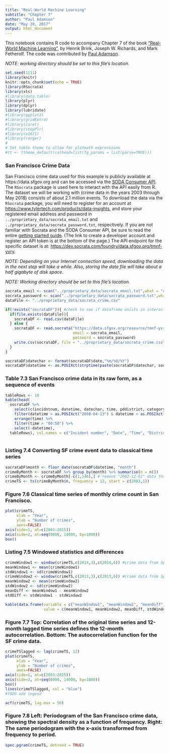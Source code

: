 ```yaml
---
title: "Real-World Machine Learning"
subtitle: "Chapter 7"
author: "Paul Adamson"
date: "May 20, 2017"
output: html_document
---
```


This notebook contains R code to accompany Chapter 7 of the book 
["Real-World Machine Learning"](https://www.manning.com/books/real-world-machine-learning),
by  Henrik Brink, Joseph W. Richards, and Mark Fetherolf.  The code was 
contributed by [Paul Adamson](http://github.com/padamson). 

*NOTE: working directory should be set to this file's location.*

```r
set.seed(1111)
library(knitr)
knitr::opts_chunk$set(echo = TRUE)
library(RSocrata)
library(xts)
#library(data.table)
library(plyr)
library(dplyr)
library(lubridate)
#library(ggplot2)
#library(gridExtra)
#library(caret)
#library(stepPlr)
#library(e1071)
#library(ranger)
#
# Set table theme to allow for plotmath expressions
#tt <- ttheme_default(colhead=list(fg_params = list(parse=TRUE)))
```

### San Francisco Crime Data

San Francisco crime data used for this example is publicly available at 
https://data.sfgov.org and can be
accessed via the [SODA Consumer API](https://dev.socrata.com/consumers/getting-started.html).
The `RSocrata` package is used here to interact with the API easily from R. The dataset we
will be working with (crime data in the years 2003 through May 2018) consists of about 2.1 million
events. To download the data via the `RSocrata` package, you will need to register for an account at
[https://www.tylertech.com/products/data-insights](https://www.tylertech.com/products/data-insights), and store your registered email address and password in
`../proprietary_data/socrata_email.txt` and `../proprietary_data/socrata_password.txt`, respectively. 
If you are not familiar with Socrata and the SODA
Consumer API, be sure to read the entire [getting started guide](https://dev.socrata.com/consumers/getting-started.html). 
(The link to create a developer
account and register an API token is at the bottom of the page.) The API endpoint for the specific dataset
is at: [https://dev.socrata.com/foundry/data.sfgov.org/tmnf-yvry](https://dev.socrata.com/foundry/data.sfgov.org/tmnf-yvry).

*NOTE: Depending on your internet connection speed, downloading the data in the next step will take a while. Also, storing the data file will take about a half gigabyte of disk space.*

*NOTE: Working directory should be set to this file's location.*

```r
socrata_email <- scan("../proprietary_data/socrata_email.txt",what = "character")
socrata_password <- scan("../proprietary_data/socrata_password.txt",what = "character")
dataFile <- "../proprietary_data/socrata_crime.csv"

if(!exists("socrataDF")){ #check to see if dataframe exists in interactive environment
  if(file.exists(dataFile)){
    socrataDF <- read.csv(dataFile)
  } else { 
    socrataDF <- read.socrata("https://data.sfgov.org/resource/tmnf-yvry.csv?$where=date between '2003-01-01T00:00:00' and '2014-12-31T23:59:59'", 
                              email = socrata_email,
                              password = socrata_password)
    write.csv(socrataDF, file = "../proprietary_data/socrata_crime.csv")
  }
}

socrataDF$datechar <- format(socrataDF$date,"%m/%d/%Y")
socrataDF$datetime <- as.POSIXct(strptime(paste(socrataDF$datechar, socrataDF$time), "%m/%d/%Y %H:%M"))
```

### Table 7.3 San Francisco crime data in its raw form, as a sequence of events

```r
tableRows <- 10
kable(head(
  socrataDF %>% 
    select(c(incidntnum, datetime, datechar, time, pddistrict, category)) %>%
    filter(datetime > as.POSIXct("2008-04-13") & datetime < as.POSIXct("2008-04-14")) %>%
    arrange(time) %>%
    filter(time > "00:50") %>%
    select(-datetime),
  tableRows), col.names = c("Incident number", "Date", "Time", "District", "Category"))
  
```

### Listing 7.4 Converting SF crime event data to classical time series

```r
socrataDF$month <- floor_date(socrataDF$datetime, "month")
crimeByMonth <- socrataDF %>% group_by(month) %>% summarise(n = n())
crimeByMonth <- crimeByMonth[-c(1,146),] # remove "2002-12-01" data that is for a partial month and "NA"
crimeTS <- ts(crimeByMonth$n, frequency = 12, start = c(2003,1))
```

### Figure 7.6 Classical time series of monthly crime count in San Francisco.
```r
plot(crimeTS,
     xlab = "Year",
     ylab = "Number of crimes",
     axes=FALSE)
axis(side=1, at=c(2003:2015))
axis(side=2, at=seq(8000, 14000, by=1000))
box()
```

### Listing 7.5 Windowed statistics and differences

```r
crimeWindow1 <- window(crimeTS,c(2014,3),c(2014,6)) #crime data from Spring, 2014
meanWindow1 <- mean(crimeWindow1)
stdWindow1 <- sd(crimeWindow1)
crimeWindow2 <- window(crimeTS,c(2013,3),c(2013,6)) #crime data from Spring, 2013
meanWindow2 <- mean(crimeWindow2)
stdWindow2 <- sd(crimeWindow2)
meanDiff <- meanWindow1 - meanWindow2
stdDiff <- stdWindow1 - stdWindow2

kable(data.frame(variable = c("meanWindow1", "meanWindow2", "meanDiff", "stdWindow1", "stdWindow2", "stdDiff"),
                 value = c(meanWindow1, meanWindow2, meanDiff, stdWindow1, stdWindow2, stdDiff)))

```

### Figure 7.7 Top: Correlation of the original time series and 12-month lagged time series defines the 12-month autocorrelation.  Bottom: The autocorrelation function for the SF crime data.

```r
crimeTSlagged <- lag(crimeTS, 12)
plot(crimeTS,
     xlab = "Year",
     ylab = "Number of crimes",
     axes=FALSE)
axis(side=1, at=c(2003:2015))
axis(side=2, at=seq(8000, 14000, by=1000))
box()
lines(crimeTSlagged, col = "blue")
#TODO add legend

acf(crimeTS, lag.max = 50)
```

### Figure 7.8 Left: Periodogram of the San Francisco crime data, showing the spectral density as a function of frequency. Right: The same periodogram with the x-axis transformed from frequency to period.

```r

spec.pgram(crimeTS, detrend = TRUE)

```



